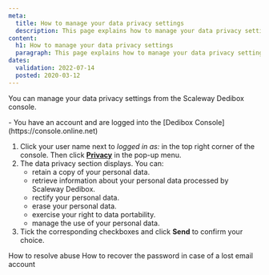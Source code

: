 ```yaml
---
meta:
  title: How to manage your data privacy settings 
  description: This page explains how to manage your data privacy settings.
content:
  h1: How to manage your data privacy settings 
  paragraph: This page explains how to manage your data privacy settings.
dates:
  validation: 2022-07-14
  posted: 2020-03-12
---
```


You can manage your data privacy settings from the Scaleway Dedibox console.

<Message type="requirement">
  - You have an account and are logged into the [Dedibox Console](https://console.online.net) 
</Message>


1. Click your user name next to _logged in as:_ in the top right corner of the console. Then click **[Privacy](https://console.infra.online.net/en/account/privacy)** in the pop-up menu.
    <Lightbox src="scaleway-dedibox-console-privacy-menu.webp" width="600" alt="" />
2. The data privacy section displays. You can:
    - retain a copy of your personal data.
    - retrieve information about your personal data processed by Scaleway Dedibox.
    - rectify your personal data.
    - erase your personal data.
    - exercise your right to data portability.
    - manage the use of your personal data.
3. Tick the corresponding checkboxes and click **Send** to confirm your choice.

<Navigation title="See Also">
  <PreviousButton to="/dedibox-console/my-account/how-to/resolve-abuse/">How to resolve abuse</PreviousButton>
  <NextButton to="/dedibox-console/my-account/how-to/recover-password-lost-email/">How to recover the password in case of a lost email account</NextButton>
</Navigation>
